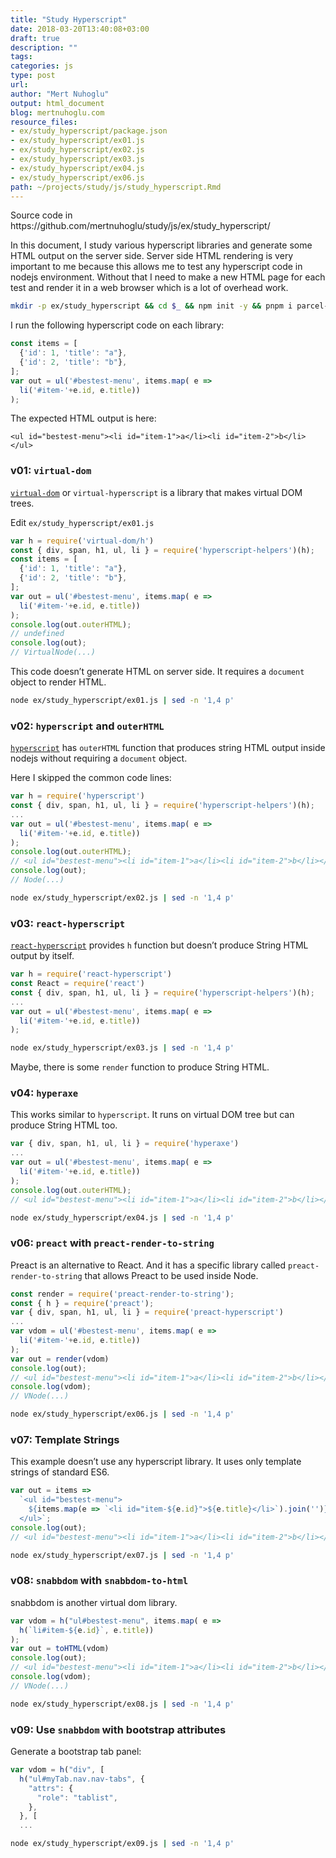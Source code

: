 ```yaml
---
title: "Study Hyperscript"
date: 2018-03-20T13:40:08+03:00 
draft: true
description: ""
tags: 
categories: js
type: post
url:
author: "Mert Nuhoglu"
output: html_document
blog: mertnuhoglu.com
resource_files:
- ex/study_hyperscript/package.json
- ex/study_hyperscript/ex01.js
- ex/study_hyperscript/ex02.js
- ex/study_hyperscript/ex03.js
- ex/study_hyperscript/ex04.js
- ex/study_hyperscript/ex06.js
path: ~/projects/study/js/study_hyperscript.Rmd
---
```


<style>
  .main-container {
    max-width: 1600px !important;
  }
</style>

Source code in https://github.com/mertnuhoglu/study/js/ex/study_hyperscript/

In this document, I study various hyperscript libraries and generate some HTML output on the server side. Server side HTML rendering is very important to me because this allows me to test any hyperscript code in nodejs environment. Without that I need to make a new HTML page for each test and render it in a web browser which is a lot of overhead work.

``` bash
mkdir -p ex/study_hyperscript && cd $_ && npm init -y && pnpm i parcel-bundler hyperscript-helpers virtual-dom hyperscript react-hyperscript react hyperaxe preact preact-render-to-string preact-hyperscript snabbdom snabbdom-to-html snabbdom-helpers most
``` 

I run the following hyperscript code on each library:

``` js
const items = [
  {'id': 1, 'title': "a"},
  {'id': 2, 'title': "b"},
];
var out = ul('#bestest-menu', items.map( e =>
  li('#item-'+e.id, e.title))
);
``` 

The expected HTML output is here:

    <ul id="bestest-menu"><li id="item-1">a</li><li id="item-2">b</li></ul>

### v01: `virtual-dom` 

[`virtual-dom`](https://github.com/Matt-Esch/virtual-dom/tree/master/virtual-hyperscript) or `virtual-hyperscript` is a library that makes virtual DOM trees.

Edit `ex/study_hyperscript/ex01.js`

``` js
var h = require('virtual-dom/h')
const { div, span, h1, ul, li } = require('hyperscript-helpers')(h); 
const items = [
  {'id': 1, 'title': "a"},
  {'id': 2, 'title': "b"},
];
var out = ul('#bestest-menu', items.map( e =>
  li('#item-'+e.id, e.title))
);
console.log(out.outerHTML);
// undefined
console.log(out);
// VirtualNode(...)
``` 

This code doesn't generate HTML on server side. It requires a `document` object to render HTML.

``` bash
node ex/study_hyperscript/ex01.js | sed -n '1,4 p'
``` 

### v02: `hyperscript` and `outerHTML`

[`hyperscript`](https://github.com/hyperhype/hyperscript) has `outerHTML` function that produces string HTML output inside nodejs without requiring a `document` object.

Here I skipped the common code lines:

``` js
var h = require('hyperscript')
const { div, span, h1, ul, li } = require('hyperscript-helpers')(h); 
...
var out = ul('#bestest-menu', items.map( e =>
  li('#item-'+e.id, e.title))
);
console.log(out.outerHTML);
// <ul id="bestest-menu"><li id="item-1">a</li><li id="item-2">b</li></ul>
console.log(out);
// Node(...)
``` 

``` bash
node ex/study_hyperscript/ex02.js | sed -n '1,4 p'
``` 

### v03: `react-hyperscript`

[`react-hyperscript`](https://github.com/mlmorg/react-hyperscript) provides `h` function but doesn't produce String HTML output by itself.

``` js
var h = require('react-hyperscript')
const React = require('react')
const { div, span, h1, ul, li } = require('hyperscript-helpers')(h); 
...
var out = ul('#bestest-menu', items.map( e =>
  li('#item-'+e.id, e.title))
);
``` 

``` bash
node ex/study_hyperscript/ex03.js | sed -n '1,4 p'
``` 

Maybe, there is some `render` function to produce String HTML.

### v04: `hyperaxe`

This works similar to `hyperscript`. It runs on virtual DOM tree but can produce String HTML too.

``` js
var { div, span, h1, ul, li } = require('hyperaxe')
...
var out = ul('#bestest-menu', items.map( e =>
  li('#item-'+e.id, e.title))
);
console.log(out.outerHTML);
// <ul id="bestest-menu"><li id="item-1">a</li><li id="item-2">b</li></ul>
``` 

``` bash
node ex/study_hyperscript/ex04.js | sed -n '1,4 p'
``` 

### v06: `preact` with `preact-render-to-string`

Preact is an alternative to React. And it has a specific library called `preact-render-to-string` that allows Preact to be used inside Node.

``` js
const render = require('preact-render-to-string');
const { h } = require('preact');
var { div, span, h1, ul, li } = require('preact-hyperscript')
...
var vdom = ul('#bestest-menu', items.map( e =>
  li('#item-'+e.id, e.title))
);
var out = render(vdom)
console.log(out);
// <ul id="bestest-menu"><li id="item-1">a</li><li id="item-2">b</li></ul>
console.log(vdom);
// VNode(...)
``` 

``` bash
node ex/study_hyperscript/ex06.js | sed -n '1,4 p'
``` 

### v07: Template Strings 

This example doesn't use any hyperscript library. It uses only template strings of standard ES6.

``` js
var out = items =>
  `<ul id="bestest-menu">
    ${items.map(e => `<li id="item-${e.id}">${e.title}</li>`).join('')}
  </ul>`;
console.log(out);
// <ul id="bestest-menu"><li id="item-1">a</li><li id="item-2">b</li></ul>
``` 

``` bash
node ex/study_hyperscript/ex07.js | sed -n '1,4 p'
``` 

### v08: `snabbdom` with `snabbdom-to-html`

snabbdom is another virtual dom library. 

``` js
var vdom = h("ul#bestest-menu", items.map( e =>
  h(`li#item-${e.id}`, e.title))
);
var out = toHTML(vdom)
console.log(out);
// <ul id="bestest-menu"><li id="item-1">a</li><li id="item-2">b</li></ul>
console.log(vdom);
// VNode(...)
``` 

``` bash
node ex/study_hyperscript/ex08.js | sed -n '1,4 p'
``` 

### v09: Use `snabbdom` with bootstrap attributes

Generate a bootstrap tab panel:

``` js
var vdom = h("div", [
  h("ul#myTab.nav.nav-tabs", {
    "attrs": {
      "role": "tablist",
    },
  }, [
  ...
``` 

``` bash
node ex/study_hyperscript/ex09.js | sed -n '1,4 p'
``` 

